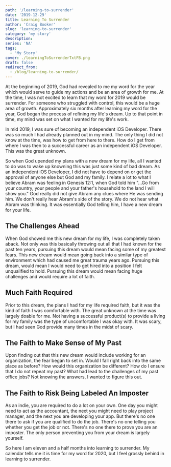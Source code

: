 ```yaml
---
path: '/learning-to-surrender'
date: '2019-12-29'
title: Learning To Surrender
author: 'Craig Booker'
slug: 'learning-to-surrender'
category: 'my story'
description:
series: 'NA'
tags:
  - 'My Story'
cover: ./learningToSurrenderTxtFB.png
draft: false
redirect_from:
  - /blog/learning-to-surrender/
---
```


At the beginning of 2019, God had revealed to me my word for the year which would serve to guide my actions and be an area of growth for me. At the time, I was not excited to learn that my word for 2019 would be surrender. For someone who struggled with control, this would be a huge area of growth. Approximately six months after learning my word for the year, God began the process of refining my life's dream. Up to that point in time, my mind was set on what I wanted for my life's work.

In mid 2019, I was sure of becoming an independent iOS Developer. There was so much I had already planned out in my mind. The only thing I did not know at the time, was how to get from here to there. How do I get from where I was then to a successful career as an independent iOS Developer. This was the great unknown.

So when God upended my plans with a new dream for my life, all I wanted to do was to wake up knowning this was just some kind of bad dream. As an independent iOS Developer, I did not have to depend on or get the approval of anyone else but God and my family. I relate a lot to what I believe Abram was feeling in Genesis 12:1, when God told him "...Go from your country, your people and your father's household to the land I will show you." God really did not give Abram any clues where He was sending him. We don't really hear Abram's side of the story. We do not hear what Abram was thinking. It was essentially God telling him, I have a new dream for your life.

## The Challenges Ahead

When God showed me this new dream for my life, I was completely taken aback. Not only was this basically throwing out all that I had known for the past ten years, pursuing this dream would mean facing some of my greatest fears. This new dream would mean going back into a similar type of environment which had caused me great trauma years ago. Pursuing this dream, would mean I would need to get hired into a position I felt unqualified to hold. Pursuing this dream would mean facing huge challenges and would require a lot of faith.

## Much Faith Required

Prior to this dream, the plans I had for my life required faith, but it was the kind of faith I was comfortable with. The great unknown at the time was largely doable for me. Not having a successful product(s) to provide a living for my family was the type of uncomfortable I was okay with. It was scary, but I had seen God provide many times in the midst of scary.

## The Faith to Make Sense of My Past

Upon finding out that this new dream would include working for an organization, the fear began to set in. Would I fall right back into the same place as before? How would this organization be different? How do I ensure that I do not repeat my past? What had lead to the challenges of my past office jobs? Not knowing the answers, I wanted to figure this out.

## The Faith to Risk Being Labeled An Imposter

As an indie, you are required to do a lot on your own. One day you might need to act as the accountant, the next you might need to play project manager, and the next you are developing your app. But there's no one there to ask if you are qualified to do the job. There's no one telling you whether you get the job or not. There's no one there to prove you are an imposter. The only person preventing you from your dream is largely yourself.

So here I am eleven and a half months into learning to surrender. My calendar tells me it is time for my word for 2020, but I feel grossly behind in learning to surrender.
